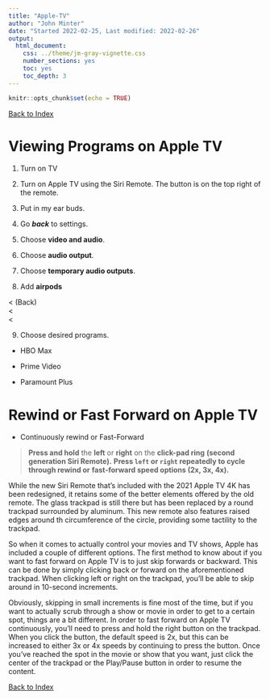 ```yaml
---
title: "Apple-TV"
author: "John Minter"
date: "Started 2022-02-25, Last modified: 2022-02-26"
output:
  html_document:
    css: ../theme/jm-gray-vignette.css
    number_sections: yes
    toc: yes
    toc_depth: 3
---
```


```r
knitr::opts_chunk$set(echo = TRUE)
```
\fontsize{18}{19.2}
\fontseries{r}
\selectfont


[Back to Index](../README.html)

# Viewing Programs on Apple TV

1. Turn on TV

2. Turn on Apple TV using the Siri Remote. The button is on the top right
   of the remote.
   
3. Put in my ear buds.

4. Go **_back_** to settings.

5. Choose **video and audio**.

6. Choose **audio output**.

7. Choose **temporary audio outputs**.

8. Add **airpods**

< (Back)    
<     
<      

9. Choose desired programs.

- HBO Max

- Prime Video

- Paramount Plus


# Rewind or Fast Forward on Apple TV

- Continuously rewind or Fast-Forward

> **Press and hold** the **left**  or **right** on the **click-pad ring**
> **(second generation Siri Remote).**
> **Press `left` or `right` repeatedly to cycle through rewind or**
> **fast-forward speed options (2x, 3x, 4x).** 


While the new Siri Remote that’s included with the 2021 Apple TV 4K has been
redesigned, it retains some of the better elements offered by the old remote.
The glass trackpad is still there but has been replaced by a round trackpad
surrounded by aluminum. This new remote also features raised edges around th
circumference of the circle, providing some tactility to the trackpad.

So when it comes to actually control your movies and TV shows, Apple has
included a couple of different options. The first method to know about if you
want to fast forward on Apple TV is to just skip forwards or backward. This can
be done by simply clicking back or forward on the aforementioned trackpad. When
clicking left or right on the trackpad, you’ll be able to skip around in
10-second increments.

Obviously, skipping in small increments is fine most of the time, but if you
want to actually scrub through a show or movie in order to get to a certain spot,
things are a bit different. In order to fast forward on Apple TV continuously,
you’ll need to press and hold the right button on the trackpad. When you click
the button, the default speed is 2x, but this can be increased to either 3x or
4x speeds by continuing to press the button. Once you’ve reached the spot in the
movie or show that you want, just click the center of the trackpad or the
Play/Pause button in order to resume the content.

[Back to Index](../README.html)

